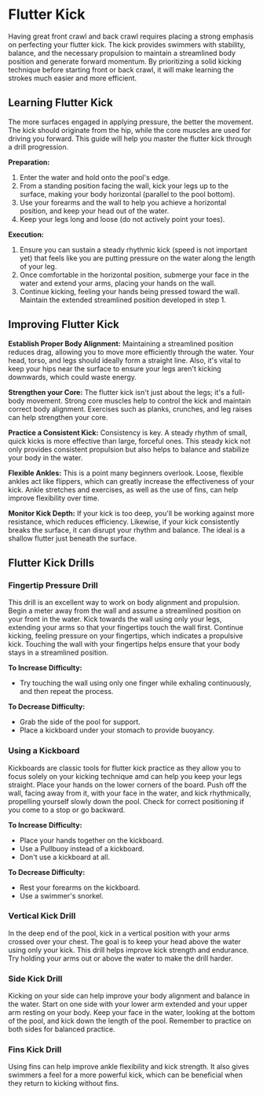 # Flutter Kick

Having great front crawl and back crawl requires placing a strong emphasis on perfecting your flutter kick. The kick provides swimmers with stability, balance, and the necessary propulsion to maintain a streamlined body position and generate forward momentum. By prioritizing a solid kicking technique before starting front or back crawl, it will make learning the strokes much easier and more efficient.

## Learning Flutter Kick

The more surfaces engaged in applying pressure, the better the movement. The kick should originate from the hip, while the core muscles are used for driving you forward. This guide will help you master the flutter kick through a drill progression.

**Preparation:**

1. Enter the water and hold onto the pool's edge.
2. From a standing position facing the wall, kick your legs up to the surface, making your body horizontal (parallel to the pool bottom).
3. Use your forearms and the wall to help you achieve a horizontal position, and keep your head out of the water.
4. Keep your legs long and loose (do not actively point your toes).

**Execution:**

1. Ensure you can sustain a steady rhythmic kick (speed is not important yet) that feels like you are putting pressure on the water along the length of your leg.
2. Once comfortable in the horizontal position, submerge your face in the water and extend your arms, placing your hands on the wall.
3. Continue kicking, feeling your hands being pressed toward the wall. Maintain the extended streamlined position developed in step 1.

## Improving Flutter Kick

**Establish Proper Body Alignment:** Maintaining a streamlined position reduces drag, allowing you to move more efficiently through the water. Your head, torso, and legs should ideally form a straight line. Also, it's vital to keep your hips near the surface to ensure your legs aren't kicking downwards, which could waste energy.

**Strengthen your Core:** The flutter kick isn't just about the legs; it's a full-body movement. Strong core muscles help to control the kick and maintain correct body alignment. Exercises such as planks, crunches, and leg raises can help strengthen your core.

**Practice a Consistent Kick:** Consistency is key. A steady rhythm of small, quick kicks is more effective than large, forceful ones. This steady kick not only provides consistent propulsion but also helps to balance and stabilize your body in the water. 

**Flexible Ankles:** This is a point many beginners overlook. Loose, flexible ankles act like flippers, which can greatly increase the effectiveness of your kick. Ankle stretches and exercises, as well as the use of fins, can help improve flexibility over time.

**Monitor Kick Depth:** If your kick is too deep, you'll be working against more resistance, which reduces efficiency. Likewise, if your kick consistently breaks the surface, it can disrupt your rhythm and balance. The ideal is a shallow flutter just beneath the surface.

## Flutter Kick Drills

### Fingertip Pressure Drill

This drill is an excellent way to work on body alignment and propulsion. Begin a meter away from the wall and assume a streamlined position on your front in the water. Kick towards the wall using only your legs, extending your arms so that your fingertips touch the wall first. Continue kicking, feeling pressure on your fingertips, which indicates a propulsive kick. Touching the wall with your fingertips helps ensure that your body stays in a streamlined position.

**To Increase Difficulty:**
- Try touching the wall using only one finger while exhaling continuously, and then repeat the process.

**To Decrease Difficulty:**
- Grab the side of the pool for support.
- Place a kickboard under your stomach to provide buoyancy.

### Using a Kickboard

Kickboards are classic tools for flutter kick practice as they allow you to focus solely on your kicking technique amd can help you keep your legs straight. Place your hands on the lower corners of the board. Push off the wall, facing away from it, with your face in the water, and kick rhythmically, propelling yourself slowly down the pool. Check for correct positioning if you come to a stop or go backward.

**To Increase Difficulty:**
- Place your hands together on the kickboard.
- Use a Pullbuoy instead of a kickboard.
- Don't use a kickboard at all.

**To Decrease Difficulty:**
- Rest your forearms on the kickboard.
- Use a swimmer's snorkel.

### Vertical Kick Drill

In the deep end of the pool, kick in a vertical position with your arms crossed over your chest. The goal is to keep your head above the water using only your kick. This drill helps improve kick strength and endurance. Try holding your arms out or above the water to make the drill harder.

### Side Kick Drill

Kicking on your side can help improve your body alignment and balance in the water. Start on one side with your lower arm extended and your upper arm resting on your body. Keep your face in the water, looking at the bottom of the pool, and kick down the length of the pool. Remember to practice on both sides for balanced practice.

### Fins Kick Drill

Using fins can help improve ankle flexibility and kick strength. It also gives swimmers a feel for a more powerful kick, which can be beneficial when they return to kicking without fins.
